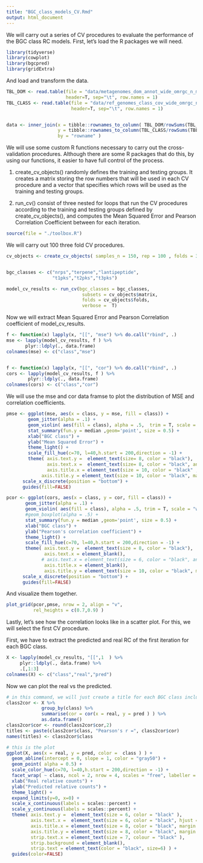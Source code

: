 ```yaml
---
title: "BGC_class_models_CV.Rmd"
output: html_document
---
```


We will carry out a series of CV procedures to evaluate the performance of the BGC class RC models.
First, let's load the R packages we will need.


```r

library(tidyverse)
library(cowplot)
library(bgcpred)
library(gridExtra)


```

And load and transform the data.

```r

TBL_DOM <- read.table(file = "data/metagenomes_dom_annot_wide_omrgc_n_mags.tsv",
                      header=T, sep="\t", row.names = 1)
TBL_CLASS <- read.table(file = "data/ref_genomes_class_cov_wide_omrgc_n_mags.tsv",
                        header=T, sep="\t", row.names = 1)


data <- inner_join(x = tibble::rownames_to_column( TBL_DOM/rowSums(TBL_DOM) ),
                   y = tibble::rownames_to_column(TBL_CLASS/rowSums(TBL_CLASS) ),
                   by = "rowname" )

```


We will use some custom R functions necessary to carry out the cross-validation procedures. Although there are some R packages that do this, by using our functions, it easier to have full control of the process. 

1) create_cv_objects() randomly defines the training and testing groups. It creates a matrix storing the row numbers that will be used in each CV procedure and a vector that specifies which rows will be used as the training and testing groups.

2) run_cv() consist of three nested for loops that run the CV procedures according to the training and testing groups defined by create_cv_objects(), and computes the Mean Squared Error and Pearson Correlation Coefficient between for each iteration.

```r

source(file = "./toolbox.R")

```

We will carry out 100 three fold CV procedures. 

```r

cv_objects <- create_cv_objects( samples_n = 150, rep = 100 , folds = 3)


bgc_classes <- c("nrps","terpene","lantipeptide",
                 "t1pks","t2pks","t3pks")

model_cv_results <- run_cv(bgc_classes = bgc_classes,
                            subsets = cv_objects$matrix,
                            folds = cv_objects$folds,
                            verbose =  T)


```

Now we will extract Mean Squared Error and Pearson Correlation coefficient of model_cv_results.

```r

f <- function(x) lapply(x, "[[", "mse") %>% do.call("rbind", .)
mse <- lapply(model_cv_results, f ) %>%
       plyr::ldply(., data.frame)
colnames(mse) <- c("class","mse")


f <- function(x) lapply(x, "[[", "cor") %>% do.call("rbind", .)
cors <- lapply(model_cv_results, f ) %>%
        plyr::ldply(., data.frame) 
colnames(cors) <- c("class","cor")


```

We will use the mse and cor data framse to plot the distribution of MSE and correlation coefficients.


```r
pmse <- ggplot(mse, aes(x = class, y = mse, fill = class)) +
        geom_jitter(alpha = .1) +
        geom_violin( aes(fill = class), alpha = .5,  trim = T, scale = "width" ) +
        stat_summary(fun.y = median ,geom='point', size = 0.5) +
        xlab("BGC class") +
        ylab("Mean Squared Error") +
        theme_light() +
        scale_fill_hue(c=70, l=40,h.start = 200,direction = -1) +
        theme( axis.text.y =  element_text(size= 8, color = "black"),
               axis.text.x =  element_text(size= 8, color = "black", angle = 45, hjust = 1) ,
               axis.title.x = element_text(size = 10, color = "black" , margin = unit(c(2, 0, 0, 0),"mm") ),
             axis.title.y = element_text(size = 10, color = "black", margin = unit(c(0, 5, 5, 0),"mm") ) ) +
      scale_x_discrete(position = "bottom") +
      guides(fill=FALSE)

pcor <- ggplot(cors, aes(x = class, y = cor, fill = class)) +
       geom_jitter(alpha = .1) +
       geom_violin( aes(fill = class), alpha = .5, trim = T, scale = "width") +
       #geom_boxplot(alpha = .5) +
       stat_summary(fun.y = median ,geom='point', size = 0.5) +
       xlab("BGC class") +
       ylab("Pearson's correlation coefficient") +
       theme_light() +
       scale_fill_hue(c=70, l=40,h.start = 200,direction = -1) +
       theme( axis.text.y =  element_text(size = 8, color = "black"),
              axis.text.x = element_blank(),
             # axis.text.x = element_text(size = 6, color = "black", angle = 45, hjust = 1 ),
              axis.title.x = element_blank(),
              axis.title.y = element_text(size = 10, color = "black", margin = unit(c(0, 5, 0, 0),"mm") ) ) +
      scale_x_discrete(position = "bottom") +
      guides(fill=FALSE)

```

And visualize them together.

```r
plot_grid(pcor,pmse, nrow = 2, align = "v",
          rel_heights = c(0.7,0.9) )

```

Lastly, let's see how the correlation looks like in a scatter plot. For this, we will select the first CV procedure.

First, we have to extract the predicted and real RC of the first iteration for each BGC class.
```r
X <- lapply(model_cv_results, "[[",1  ) %>%
     plyr::ldply(., data.frame) %>%
     .[,1:3]
colnames(X) <- c("class","real","pred")

```

Now we can plot the real vs the predicted.

```r


# in this command, we will just create a title for each BGC class including the Pearson correlation coefficient.
class2cor <- X %>%
             group_by(class) %>%
             summarise(cor = cor(x = real, y = pred ) ) %>%
             as.data.frame()
class2cor$cor <- round(class2cor$cor,2)
titles <- paste(class2cor$class, "Pearson's r =", class2cor$cor)
names(titles) <- class2cor$class

# this is the plot
ggplot(X, aes(x = real, y = pred, color =  class ) ) +
  geom_abline(intercept = 0, slope = 1, color = "gray50") +
  geom_point( alpha = 0.5) +
  scale_color_hue(c=70, l=40,h.start = 200,direction = -1) +
  facet_wrap( ~ class, ncol = 2, nrow = 4, scales = "free", labeller = as_labeller(titles)) +
  xlab("Real relative counts") +
  ylab("Predicted relative counts") +
  theme_light() +
  expand_limits(y=0, x=0) +
  scale_x_continuous(labels = scales::percent) +
  scale_y_continuous(labels = scales::percent) +
  theme( axis.text.y =  element_text(size = 6, color = "black" ),
         axis.text.x =  element_text(size = 6, color = "black", hjust = 1 ),
         axis.title.x = element_text(size = 8, color = "black", margin = unit(c(5, 0, 0, 0),"mm") ),
         axis.title.y = element_text(size = 8, color = "black", margin = unit(c(0, 5, 0, 0),"mm") ),
         strip.text.x = element_text(size = 7, colour = "black" ),
         strip.background = element_blank(),
         strip.text = element_text(color = "black", size=6) ) +
  guides(color=FALSE)

```
